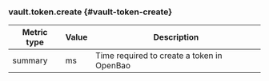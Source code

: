 ### vault.token.create {#vault-token-create}

Metric type | Value | Description
----------- | ----- | -----------
summary     | ms    | Time required to create a token in OpenBao
